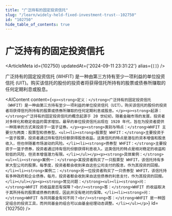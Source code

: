 ```yaml
---
title: "广泛持有的固定投资信托"
slug: "/learn/widely-held-fixed-investment-trust--102750"
id: "102750"
hide_table_of_contents: true
---
```



# 广泛持有的固定投资信托

<ArticleMeta id={102750} updatedAt={'2024-09-11 23:31:22'} alias={`[]`} />
<div className='border-solid border-b border-t-0 my-4 border-[var(--ifm-color-gray-300)]' />

广泛持有的固定投资信托 (WHFIT) 是一种由第三方持有至少一项利益的单位投资信托 (UIT)。购买该信托的股份的投资者将获得信托所持有的股票或债券所赚取的任何定期利息或股息。

<AIContent content={`<p><strong>定义：</strong>广泛持有的固定投资信托（WHFIT）是一种由第三方持有至少一项利益的单位投资信托（UIT）。购买该信托的股份的投资者将获得信托所持有的股票或债券所赚取的任何定期利息或股息。</p><p><strong>起源：</strong>广泛持有的固定投资信托的概念起源于 20 世纪初，随着金融市场的发展，投资者对多样化和稳定收益的需求增加。最早的单位投资信托出现在 1920 年代，旨在为投资者提供一种简单的方式来投资于一篮子证券。</p><p><strong>类别与特点：</strong>WHFIT 主要分为两类：股票型和债券型。<ul><li><strong>股票型 WHFIT：</strong>主要投资于一篮子股票，投资者通过持有信托份额获得股息收益。这类信托的特点是潜在的资本增值和股息收入，但也伴随着市场波动的风险。</li><li><strong>债券型 WHFIT：</strong>主要投资于一篮子债券，投资者通过持有信托份额获得利息收入。这类信托的特点是相对稳定的收益和较低的风险，但资本增值潜力有限。</li></ul></p><p><strong>具体案例：</strong><ul><li><strong>案例一：</strong>某投资者购买了一只股票型 WHFIT，该信托持有多家大型公司的股票。每季度，投资者都会收到来自这些公司支付的股息，作为其投资的回报。</li><li><strong>案例二：</strong>另一位投资者购买了一只债券型 WHFIT，该信托持有多种政府和企业债券。每月，投资者都会收到来自这些债券的利息支付，作为其投资的回报。</li></ul></p><p><strong>常见问题：</strong><ul><li><strong>问：</strong>WHFIT 的收益是否有保障？<br/><strong>答：</strong>WHFIT 的收益取决于其所持有的股票或债券的表现，因此并没有绝对的保障。</li><li><strong>问：</strong>WHFIT 与共同基金有何不同？<br/><strong>答：</strong>WHFIT 是一种固定组合的投资工具，而共同基金的组合可以由基金经理动态调整。</li></ul></p>`} id={102750} />
